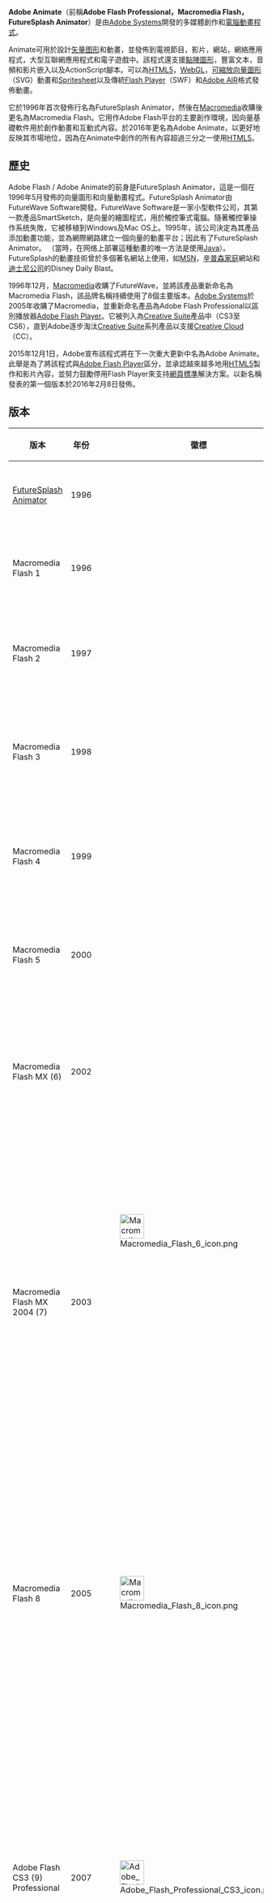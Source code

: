 {{About|應用程式|同名的連鎖店|安利美特}}
{{noteTA
|G1=IT
|1=zh-tw:辛普森家庭;zh-cn:辛普森一家;zh-hk:阿森一族
}}
{{Infobox software
|name = Adobe Animate
|logo = File:Adobe_Animate_CC_icon_(2020).svg
|logo size = 96px
| screenshot = Adobe Animate screenshot.png
|author = FutureWave<br/>[[Macromedia|Macromedia]]
|developer = [[Adobe_Systems|Adobe Systems]]
|latest release version = 21.0
|latest release date = {{Release date and age|2020|10|19}}<ref>{{cite web|title=Animate 的新功能|url=https://helpx.adobe.com/tw/animate/using/whats-new.html|publisher=Adobe Systems|accessdate=2019-04-03|archive-date=2019-04-03|archive-url=https://web.archive.org/web/20190403104443/https://helpx.adobe.com/tw/animate/using/whats-new.html|dead-url=no}}</ref>
|operating system = [[Windows|Windows]]、[[macOS|macOS]]
|language    = [[ActionScript|ActionScript]]
|genre = [[多媒體|多媒體]]
|license = 專有的[[EULA|EULA]]
|website = {{URL|https://www.adobe.com/products/animate.html}}
}}

'''Adobe Animate'''（前稱'''Adobe Flash Professional，Macromedia Flash，FutureSplash Animator'''）是由[[Adobe_Systems|Adobe Systems]]開發的多媒體創作和[[计算机动画|電腦動畫程式]]。

Animate可用於設計[[矢量图形|矢量图形]]和動畫，並發佈到電視節目，影片，網站，網絡應用程式，大型互聯網應用程式和電子遊戲中。該程式還支援[[Raster_graphics|點陣圖形]]，豐富文本，音頻和影片嵌入以及ActionScript腳本。可以為[[HTML5|HTML5]]，[[WebGL|WebGL]]，[[可縮放向量圖形|可縮放向量圖形]]（SVG）動畫和[[Spritesheet|Spritesheet]]以及傳統[[Adobe_Flash_Player|Flash Player]]（SWF）和[[Adobe_AIR|Adobe AIR]]格式發佈動畫。

它於1996年首次發佈行名為FutureSplash Animator，然後在[[Macromedia|Macromedia]]收購後更名為Macromedia Flash。它用作Adobe Flash平台的主要創作環境，因向量基礎軟件用於創作動畫和互動式內容。於2016年更名為Adobe Animate，以更好地反映其市場地位，因為在Animate中創作的所有內容超過三分之一使用[[HTML5|HTML5]]。

==歷史==
Adobe Flash / Adobe Animate的前身是FutureSplash Animator，這是一個在1996年5月發佈的向量圖形和向量動畫程式。FutureSplash Animator由FutureWave Software開發。FutureWave Software是一家小型軟件公司，其第一款產品SmartSketch，是向量的繪圖程式，用於觸控筆式電腦。隨著觸控筆操作系统失敗，它被移植到Windows及Mac OS上。1995年，該公司決定為其產品添加動畫功能，並為網際網路建立一個向量的動畫平台；因此有了FutureSplash Animator。 （當時，在网络上部署這種動畫的唯一方法是使用[[Java|Java]]）。FutureSplash的動畫技術曾於多個著名網站上使用，如[[MSN|MSN]]，[[辛普森一家|辛普森家庭]]網站和[[华特迪士尼公司|迪士尼公司]]的Disney Daily Blast。

1996年12月，[[Macromedia|Macromedia]]收購了FutureWave，並將該產品重新命名為Macromedia Flash，該品牌名稱持續使用了8個主要版本。[[Adobe_Systems|Adobe Systems]]於2005年收購了Macromedia，並重新命名產品為Adobe Flash Professional以區別播放器[[Adobe_Flash_Player|Adobe Flash Player]]。它被列入為[[Adobe_Creative_Suite|Creative Suite]]產品中（CS3至CS6），直到Adobe逐步淘汰[[Adobe_Creative_Suite|Creative Suite]]系列產品以支援[[Adobe_Creative_Cloud|Creative Cloud]]（CC）。

2015年12月1日，Adobe宣布該程式將在下一次重大更新中名為Adobe Animate。此舉是為了將該程式與[[Adobe_Flash_Player|Adobe Flash Player]]區分，並承認越來越多地用[[HTML5|HTML5]]製作和影片內容，並努力鼓勵停用Flash Player來支持[[網頁標準|網頁標準]]解決方案。以新名稱發表的第一個版本於2016年2月8日發佈。

==版本==
{| class="wikitable" width="100%"
|-
!版本!!年份!!徽標!!備注
|-
|[[FutureSplash_Animator|FutureSplash Animator]]||1996||||Flash原始版本，帶有基本編輯工具和時間軸。
|-
|Macromedia Flash 1||1996|| rowspan=5 | ||Macromedia给FutureSplash Animator更名后为Flash的第一个版本。
|-
|Macromedia Flash 2||1997||隨Flash Player 2釋出。新特性：引入-{zh-hant:資料庫;zh-cn:库}-的概念。
|-
|Macromedia Flash 3||1998||隨Flash Player 3釋出。新特性：影片剪辑、[[Javascript|Javascript]]插件、透明度和独立播放器。
|-
|Macromedia Flash 4||1999||隨Flash Player 4釋出。新特性：变量、文本输入框、增强的[[ActionScript|ActionScript]]、[[流媒体|流媒体]][[MP3|MP3]]。
|-
|Macromedia Flash 5||2000||隨Flash Player 5釋出。新特性：Javascript、智能剪辑、[[HTML|HTML]]文本格式。
|-
|Macromedia Flash MX (6)||2002|| rowspan="2" |[[File:Macromedia_Flash_6_icon.png|48px]]||隨Flash Player 6釋出。新特性：[[Unicode|Unicode]]、组件、[[XML|XML]]、流媒体视频编码。此時的flash，已廣為許多網站的首頁動畫與動態網站互動。
|-
|Macromedia Flash MX 2004 (7)||2003||隨Flash Player 7釋出。新特性：文本抗锯齿、Actionscript 2.0、增强的流媒体视频、行为。更加強動態網站互動，透過簡單方法與後端資料庫溝通。Macromedia Flash MX Professional 2004擁有Macromedia Flash MX 2004的所有特性，另有：Web Services、ActionScript 2.0的物件導向編程、媒體播放元件。
|-
|Macromedia Flash 8||2005||[[File:Macromedia_Flash_8_icon.png|48px]]||隨Flash Player 8釋出。新特性：Macromedia Flash Basic 8：新增了滤镜和层混合模式，增加了BitmapData类，使Flash拥有了全新的位图绘图方式；Macromedia Flash Professional 8：增強為行動裝置開發的功能、方便建立Flash Web、增強的網路影片。
|-
|Adobe Flash CS3 (9) Professional||2007||[[File:Adobe_Flash_Professional_CS3_icon.png|48px]]||使用介面和其他的Adobe Creative Suite 3应用程式結合。並增強与[[Photoshop|Photoshop]]及[[Illustrator|Illustrator]]的应用功能。这一版本最重要的改动就是增加了全新的Actionscript 3脚本语言，重新设计了命名空间的结构并增强了对面向对象的支持，并在其Flash Player 9中增加了针对Actionscript 3而完全重新编写的虚拟机AVM 2。
|-
|Adobe Flash CS4 (10) Professional||2008||[[File:Adobe_Flash_Professional_CS4_icon.png|48px]]||极大地改变了以往的动画编辑方式。新的动画补间不再由时间线的关键帧组成，而是完全基于动画对象而创建，同时还增加了动画编辑器作为新动画方式的辅助工具。Flash CS4还集成了3D变形和反向运动骨骼，增强了字体引擎，并可以直接发布Adobe Air文件。此外，Flash CS4增强了[[ActionScript|ActionScript 3.0]]的音频类（Sound Class），使其能够从数据动态输出音频，这为Flash的多媒体应用开发又开拓了更广的领域。並可透過中繼語言（java、php、.net）增強了與後台資料庫溝通讀取格式能力。
|-
|Adobe Flash Professional CS5 (11)||2010|| rowspan="2" |[[File:Adobe_Flash_Professional_CS5_icon.png|48px]]||Flash CS5於2010年4月12日正式推出，使用者並可於2010年4月30日起直接進行購買，也可以免費下載試用版本。Flash CS5 Professional其中一項新增的特色是增加了對輸出[[iPhone|iPhone]]軟體的支援。<ref>{{cite web |url=http://labs.adobe.com/technologies/flashcs5/appsfor_iphone/ |title=Adobe Labs —Adobe Flash Professional CS5: Applications for iPhone |accessdate=2010-03-02 |publisher=Adobe |archiveurl=https://web.archive.org/web/20100313063622/http://labs.adobe.com/technologies/flashcs5/appsfor_iphone/ |archivedate=2010-03-13 |deadurl=no }}</ref>然而，2010年4月8日，[[蘋果公司|蘋果]]修改了其開發人員授權書的內容，禁止開發人員使用Flash-[[iPhone|iPhone]][[編譯器|編譯器]]<ref>{{cite web |url=http://daringfireball.net/2010/04/iphone_agreement_bans_flash_compiler |title=New iPhone Developer Agreement Bans the Use of Adobe’s Flash-to-iPhone Compiler |accessdate=2010-04-22 |publisher=Daring Fireball |archiveurl=https://web.archive.org/web/20100430123334/http://daringfireball.net/2010/04/iphone_agreement_bans_flash_compiler |archivedate=2010-04-30 |deadurl=no }}</ref>，[[Adobe_Systems|Adobe]]於是在2010年4月20日宣布未來Flash CS5將不會再對[[iPhone|iPhone]]及[[iPad|iPad]]有任何後續的更新及開發。<ref>{{cite web |url=http://www.mikechambers.com/blog/2010/04/20/on-adobe-flash-cs5-and-iphone-applications/ |title=On Adobe, Flash CS5 and iPhone Applications |accessdate=2010-04-22 |publisher=Mike Chambers |archiveurl=https://web.archive.org/web/20100422033726/http://www.mikechambers.com/blog/2010/04/20/on-adobe-flash-cs5-and-iphone-applications/ |archivedate=2010-04-22 |deadurl=no }}</ref>

其它Flash CS5的新增內容還包括了全新的文字引擎（TLF），針對[[逆運動學|逆運動學]]的改善，及程式碼片段（Code Snippet）面板。<ref>Apple Inc. modified terms & conditions for developers in the app store. Adobe is developing again for iPhone and iPad CS5</ref>
|-
|Adobe Flash Professional CS5.5 (11.5)||2011||更新的內容包括了在[[蘋果公司|蘋果]]重新修正了其開發人員授權書，使得[[Adobe_Systems|Adobe]]繼續Flash CS5於[[iPhone|iPhone]]/[[iPad|iPad]]上的更新後，改善既有對iPhone程式開發的支援。Flash CS5.5還提供了數項新的要素如改善移動裝置軟體開發上不同平台間的[[工作流技術|工作流（Workflow）]]。具體的例子如內容的縮放、場景尺寸的改變、圖層的複製與貼上、不同FLA檔案間元件的交換及分享、點陣化元件、自動存檔及檔案復原、和CS Live線上服務的進一步整合等。<ref>{{cite web|url=http://en.wikipedia.org/wiki/Adobe_Flash_Professional#Versions|title=Adobe Flash Professional|publisher=|accessdate=2016-02-09|archive-date=2016-02-03|archive-url=https://web.archive.org/web/20160203104303/https://en.wikipedia.org/wiki/Adobe_Flash_Professional#Versions|dead-url=no}}</ref>
|-
|Adobe Flash Professional CS6 (12)||2012||[[File:Adobe_Flash_Professional_CS6_icon.png|48px]]||從先前的CS4至今，Adobe Air更加強其所有功能，強化存與取本地端物件，已可完美運行成為安裝檔。
|-
|Adobe Flash Professional CC (13)||2013|| rowspan="4" |[[File:Adobe_Flash_Professional_icon.png|48px]]||Adobe [[Adobe_Creative_Cloud|Creative Cloud]]品牌的一部分，Flash Professional CC於2013年6月發佈。 更變了64-bit場景渲染引擎，性能改進善和bug修復，以及移除舊功能（如ActionScript 2）。作為Creative Cloud Suite的一部分，Flash CC還為用戶提供了線上同步設置或保存文件的功能。
|-
|Adobe Flash Professional CC 2014 (14)||2014||Flash Professional CC（2014）於2014年6月18日發佈。新增可變寬度的筆劃，SVG導出和用於發佈動畫的WebGL，以及改善和重新設計的Motion Editor。
|-
|Adobe Flash Professional CC 2014.1 (14.1)||2014||Flash Professional CC（2014.1）於2014年10月6日發佈。WebGL擴展發佈功能，可自由創建自定義畫筆以及匯入外部SWF的功能。此外，[[软件开发工具包|software development kit]]（SDK）可在不依賴Flash運行的情況下為自定義平台提供擴展，以便接觸更多的檢查員。
|-
|Adobe Flash Professional CC 2015 (15)||2015||Flash Professional CC（2015）於2015年6月15日發佈，改善骨骼動畫工具（[[逆运动学|inverse kinematics]]），可匯入有音頻的H.264影片，匯出點陣圖用作HTML5 Canvas的{{tsl|en|Spritesheet|spritesheet}}，帶縮放的畫筆，通用文檔類型轉換器 ，改善音頻工作流程，改善動畫編輯器，板面鎖定，快速儲存FLA文件，自動復原，在庫中匯入GIF圖，通過鏈接名稱進行庫搜索，反轉選取，貼上和取代幀架的

編程功能，包括對[[WebGL|WebGL]]的代碼支持。改善自定義平台支援SDK，最新的Flash Player（版本17.0），AIR SDK（版本17.0）和CreateJS庫。
|-
|Adobe Animate CC (2015.1)||2016|| rowspan="8" |[[File:Adobe_Animate_CC_2015_icon.png|48px]]||Adobe把[[Adobe_Edge_Animate|Edge Animate]]与[[Adobe_Flash_Professional|Flash Professional]]产品线进行整合之后并更名为Adobe Animate，更名之后除了保留原有功能以外，还新增了[[HTML5|HTML5]]动画的开发。
|-
|Adobe Animate CC 2017 (16)||2017|||
|-
| Adobe Animate CC 2018 (18)|| 2017 ||
|-
| Adobe Animate CC 2019 (19)|| 2018 ||
|-
| Adobe Animate CC 2019.1 (19.1)|| 2018 ||
|-
| Adobe Animate CC 2019.2 (19.2)|| 2019 ||
|-
| Adobe Animate (20.0)|| 2019 ||
|-
| Adobe Animate (20.0.3)|| 2020 |||
|-
| Adobe Animate (20.5)|| 2020 || rowspan="2" |[[File:Adobe_Animate_CC_icon_(2020).svg|48px]]||
|-
| Adobe Animate (21.0)|| 2020 ||
|-
|}

== 参见 ==
* [[閃客|閃客]]
* [[動畫|動畫]]
* [[Adobe_Flash_Player|Adobe Flash Player]]
* [[HTML5|HTML5]]

== 参考文献 ==
<div class="references-small">
<references />
</div>

== 外部連結 ==
*{{Official website}}

{{AdobeCS}}
{{Adobe Systems}}
{{網頁技術與標準}}
{{动画制作软件}}

[[Category:Adobe软件|Category:Adobe软件]]
[[Category:Adobe_Flash|Category:Adobe Flash]]